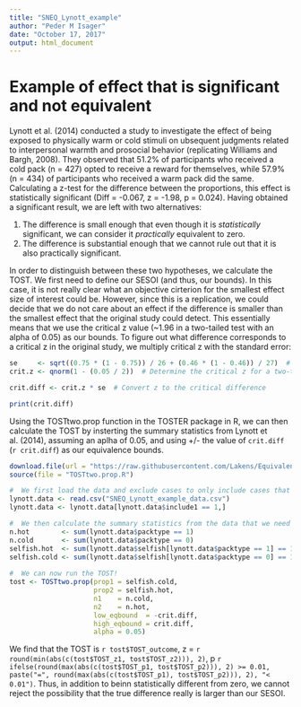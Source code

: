```yaml
---
title: "SNEQ_Lynott_example"
author: "Peder M Isager"
date: "October 17, 2017"
output: html_document
---
```


# Example of effect that is significant and not equivalent

Lynott et al. (2014) conducted a study to investigate the effect of being exposed to physically warm or cold stimuli on ubsequent judgments related to interpersonal warmth and prosocial behavior (replicating Williams and Bargh, 2008). They observed that 51.2% of participants who received a cold pack (n = 427) opted to receive a reward for themselves, while 57.9% (n = 434) of participants who received a warm pack did the same. Calculating a z-test for the difference between the proportions, this effect is statistically significant (Diff = -0.067, z = -1.98, p = 0.024). Having obtained a significant result, we are left with two alternatives:

1. The difference is small enough that even though it is *statistically* significant, we can consider it *practically* equivalent to zero.
2. The difference is substantial enough that we cannot rule out that it is also practically significant. 

In order to distinguish between these two hypotheses, we calculate the TOST. We first need to define our SESOI (and thus, our bounds). In this case, it is not really clear what an objective cirterion for the smallest effect size of interest could be. However, since this is a replication, we could decide that we do not care about an effect if the difference is smaller than the smallest effect that the original study could detect. This essentially means that we use the critical z value (~1.96 in a two-tailed test with an alpha of 0.05) as our bounds. To figure out what difference corresponds to a critical z in the original study, we multiply critical z with the standard error:

```r
se     <- sqrt((0.75 * (1 - 0.75)) / 26 + (0.46 * (1 - 0.46)) / 27)  # Calculate the (unpooled) standard error
crit.z <- qnorm(1 - (0.05 / 2))  # Determine the critical z for a two-tailed test with alpha = 0.05

crit.diff <- crit.z * se  # Convert z to the critical difference

print(crit.diff)
```

Using the TOSTtwo.prop function in the TOSTER package in R, we can then calculate the TOST by insterting the summary statistics from Lynott et al. (2014), assuming an aplha of 0.05, and using +/- the value of `crit.diff` (`r crit.diff`) as our equivalence bounds. 

```r

download.file(url = "https://raw.githubusercontent.com/Lakens/EquivalenceTestingForPsychologicalScience/master/TOSTtwo.prop.R", destfile = "TOSTtwo.prop.R")
source(file = "TOSTtwo.prop.R")

#  We first load the data and exclude cases to only include cases that did not meet the authors' exclusion criteria. 
lynott.data <- read.csv("SNEQ_Lynott_example_data.csv")
lynott.data <- lynott.data[lynott.data$include1 == 1,]  

#  We then calculate the summary statistics from the data that we need in the TOST calculation below
n.hot        <- sum(lynott.data$packtype == 1)
n.cold       <- sum(lynott.data$packtype == 0)
selfish.hot  <- sum(lynott.data$selfish[lynott.data$packtype == 1] == 1, na.rm = TRUE) / n.hot
selfish.cold <- sum(lynott.data$selfish[lynott.data$packtype == 0] == 1, na.rm = TRUE) / n.cold
  
#  We can now run the TOST!
tost <- TOSTtwo.prop(prop1 = selfish.cold, 
                     prop2 = selfish.hot, 
                     n1    = n.cold, 
                     n2    = n.hot, 
                     low_eqbound  = -crit.diff, 
                     high_eqbound = crit.diff, 
                     alpha = 0.05)

```

We find that the TOST is `r tost$TOST_outcome`, z = `r round(min(abs(c(tost$TOST_z1, tost$TOST_z2))), 2)`, p `r ifelse(round(max(abs(c(tost$TOST_p1, tost$TOST_p2))), 2) >= 0.01, paste("=", round(max(abs(c(tost$TOST_p1), tost$TOST_p2))), 2), "< 0.01")`. Thus, in addition to beinn statistically different from zero, we cannot reject the possibility that the true difference really is larger than our SESOI.
